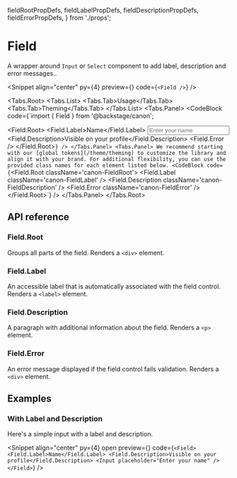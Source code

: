  fieldRootPropDefs,
  fieldLabelPropDefs,
  fieldDescriptionPropDefs,
  fieldErrorPropDefs,
} from './props';

# Field

A wrapper around `Input` or `Select` component to add label, description and error messages..

<Snippet align="center" py={4} preview={<FieldPreview />} code={`<Field />`} />

<Tabs.Root>
  <Tabs.List>
    <Tabs.Tab>Usage</Tabs.Tab>
    <Tabs.Tab>Theming</Tabs.Tab>
  </Tabs.List>
  <Tabs.Panel>
    <CodeBlock
      code={`import { Field } from '@backstage/canon';

<Field.Root>
    <Field.Label>Name</Field.Label>
    <Input placeholder="Enter your name" />
    <Field.Description>Visible on your profile</Field.Description>
    <Field.Error />
</Field.Root>`}
    />
  </Tabs.Panel>
  <Tabs.Panel>
    We recommend starting with our [global tokens](/theme/theming) to customize the library and align it with
    your brand. For additional flexibility, you can use the provided class names for each element listed below.
    <CodeBlock
      code={`<Field.Root className='canon-FieldRoot'>
    <Field.Label className='canon-FieldLabel' />
    <Field.Description className='canon-FieldDescription' />
    <Field.Error className='canon-FieldError' />
</Field.Root>`}
    />
  </Tabs.Panel>
</Tabs.Root>

## API reference

<BaseUI href="https://base-ui.com/react/components/field" />

### Field.Root

Groups all parts of the field. Renders a `<div>` element.

<PropsTable data={fieldRootPropDefs} />

### Field.Label

An accessible label that is automatically associated with the field control. Renders a `<label>` element.

<PropsTable data={fieldLabelPropDefs} />

### Field.Description

A paragraph with additional information about the field. Renders a `<p>` element.

<PropsTable data={fieldDescriptionPropDefs} />

### Field.Error

An error message displayed if the field control fails validation. Renders a `<div>` element.

<PropsTable data={fieldErrorPropDefs} />

## Examples

### With Label and Description

Here's a simple input with a label and description.

<Snippet
  align="center"
  py={4}
  open
  preview={<FieldPreview />}
  code={`<Field>
    <Field.Label>Name</Field.Label>
    <Field.Description>Visible on your profile</Field.Description>
    <Input placeholder="Enter your name" />
  </Field>`}
/>
